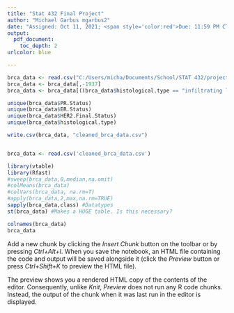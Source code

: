 ```yaml
---
title: "Stat 432 Final Project"
author: "Michael Garbus mgarbus2"
date: "Assigned: Oct 11, 2021; <span style='color:red'>Due: 11:59 PM CT, Oct 19, 2021</span>"
output:
  pdf_document:
    toc_depth: 2
urlcolor: blue

---
```

\newpage


```r
brca_data <- read.csv("C:/Users/micha/Documents/School/STAT 432/project/brca_data_w_subtypes.csv")
brca_data <- brca_data[,-1937]
brca_data <- brca_data[((brca_data$histological.type == "infiltrating lobular carcinoma") | (brca_data$histological.type == "infiltrating ductal carcinoma")) & ((brca_data$HER2.Final.Status == "Positive") | (brca_data$HER2.Final.Status == "Negative")) & ((brca_data$ER.Status == "Positive") | (brca_data$ER.Status == "Negative")) & ((brca_data$PR.Status == "Positive") | (brca_data$PR.Status == "Negative")),]

unique(brca_data$PR.Status)
unique(brca_data$ER.Status)
unique(brca_data$HER2.Final.Status)
unique(brca_data$histological.type)

write.csv(brca_data, "cleaned_brca_data.csv")


brca_data <- read.csv('cleaned_brca_data.csv')
```


```r
library(vtable)
library(Rfast)
#sweep(brca_data,0,median,na.omit)
#colMeans(brca_data)
#colVars(brca_data, na.rm=T)
#apply(brca_data,2,max,na.rm=TRUE)
sapply(brca_data,class) #Datatypes
st(brca_data) #Makes a HUGE table. Is this necessary?

colnames(brca_data)
brca_data 

```



Add a new chunk by clicking the *Insert Chunk* button on the toolbar or by pressing *Ctrl+Alt+I*.
When you save the notebook, an HTML file containing the code and output will be saved alongside it (click the *Preview* button or press *Ctrl+Shift+K* to preview the HTML file).

The preview shows you a rendered HTML copy of the contents of the editor. Consequently, unlike *Knit*, *Preview* does not run any R code chunks. Instead, the output of the chunk when it was last run in the editor is displayed.
